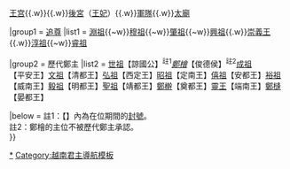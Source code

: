 {{Navbox
|name = 鄭主
|title = [[越南君主列表#鄭主|歷代]][[鄭主]]
|titlestyle = background:#B7F0B1;
|groupstyle= background:#B7F0B1;
|abovestyle= background:#B7F0B1;
|belowstyle= background:#B7F0B1;
|state = {{{state|uncollapsed}}}
|bodyclass = hlist

|above = [[鄭主世系圖|世系]]{{.w}}[[昇龍皇城|王宫]]{{.w}}{{link-vi|府僚|Phủ chúa Trịnh}}{{.w}}[[越南皇后及妃嬪列表#鄭主|後宮]]（[[Template:莫朝皇后及鄭主王妃|王妃]]）{{.w}}[[御林軍 (鄭主)|軍隊]]{{.w}}[[宮廟|太廟]]

|group1 = [[:分类:越南追尊君主|追尊]]
|list1 = [[鄭紀 (越南)|淵祖]]{{~w}}[[鄭柳|穆祖]]{{~w}}[[鄭欄|肇祖]]{{~w}}[[鄭樓|興祖]]{{.w}}[[鄭橋 (鄭梉子)|崇義王]]{{.w}}[[鄭栐|淳祖]]{{~w}}[[鄭柄|睿祖]]

|group2 = 歷代鄭主
|list2 = [[鄭檢|世祖]]【諒國公】<sup>註1</sup>{{to}}''[[鄭檜]]''【俊德侯】<sup>註2</sup>{{to}}[[鄭松|成祖]]【平安王】{{to}}[[鄭梉|文祖]]【清都王】{{to}}[[鄭柞|弘祖]]【西定王】{{to}}[[鄭根|昭祖]]【定南王】{{to}}[[鄭棡|僖祖]]【安都王】{{to}}[[鄭杠|裕祖]]【威南王】{{to}}[[鄭楹|毅祖]]【明都王】{{to}}[[鄭森 (越南)|聖祖]]【靖都王】{{to}}[[鄭檊]]【奠都王】{{to}}[[鄭棕|靈王]]【端南王】{{to}}[[鄭槰]]【晏都王】

|below = 註1：【】內為在位期間的[[封號]]。<br>註2：鄭檜的主位不被歷代鄭主承認。<br>{{越南元首}}
}}
<noinclude>
[[Category:鄭主|*]]
[[Category:越南君主導航模板]]
</noinclude>